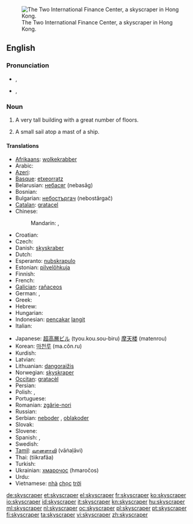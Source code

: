 {{wikipedia}}
[[Image:HK-2IFC-sj cropped.jpg|thumb|right|The Two International Finance Center, a skyscraper in Hong Kong.]]
==English==

===Pronunciation===
* {{a|UK}} {{IPA|/ˈskaɪˌskɹeɪp.ə(ɹ)/}}, {{SAMPA|/"skaI%skr\eIp.@(r\)/}}
* {{a|GenAm}} {{IPA|/ˈskaɪˌskɹeɪpɚ/}}, {{SAMPA|/"skaI%skr\eIp@`/}}

===Noun===
{{en-noun}}

# A very tall building with a great number of floors.
# {{context|archaic}} A small sail atop a mast of a ship.

====Translations====
{{trans-top|tall building}}
* [[Afrikaans]]: [[wolkekrabber]]
* Arabic: {{Arab|[[ناطحة]]}} {{Arab|[[سحاب]]}}
* [[Azeri]]: {{t-|az|göydələn|xs=Azeri}}
* [[Basque]]: [[etxeorratz]]
* Belarusian: [[небасяг]] (nebasǎg)
* Bosnian: {{t-|bs|neboder}}
* Bulgarian: [[небостъргач]] (nebostărgač)
* [[Catalan]]: [[gratacel]] {{m}}
* Chinese:
*: Mandarin: {{t|cmn|摩天大樓|sc=Hani}}, {{t-|cmn|摩天大楼|tr=mótiān dàlóu|sc=Hani}}
* Croatian: {{t-|hr|neboder|m|alt=nȅbodēr}}
* Czech: {{t-|cs|mrakodrap|m}}
* Danish: [[skyskraber]] {{c}}
* Dutch: {{t+|nl|wolkenkrabber|m}}
* Esperanto: [[nubskrapulo]]
* Estonian: [[pilvelõhkuja]]
* Finnish: {{t+|fi|pilvenpiirtäjä}}
* French: {{t+|fr|gratte-ciel|m}}
* [[Galician]]: [[rañaceos]] {{m}}
* German: {{t+|de|Wolkenkratzer|m}}, {{t+|de|Hochhaus|n}}
* Greek: {{t+|el|ουρανοξύστης|m|tr=uranoxístis}}
* Hebrew: {{t+|he|גורד שחקים|m|alt=גּוֹרֵד־שְׁחָקִים|tr=goréd-sh'khakím}}
* Hungarian: {{t+|hu|felhőkarcoló}}
* Indonesian: [[pencakar]] [[langit]]
* Italian: {{t+|it|grattacielo|m}}
{{trans-mid}}
* Japanese: [[超高層ビル]] (tyou.kou.sou-biru) [[摩天楼]] (matenrou)
* Korean: [[마천루]] (ma.cŏn.ru)
* Kurdish: {{t+|ku|balexane|f}}
* Latvian: {{t+|lv|debesskrāpis|xs=Latvian}}
* Lithuanian: [[dangoraižis]]
* Norwegian: [[skyskraper]]
* [[Occitan]]: [[gratacèl]] {{m}}
* Persian: {{t+|fa|آسمانخراش|xs=Persian}}
* Polish: {{t+|pl|wieżowiec|m}}, {{t+|pl|drapacz chmur|m}}
* Portuguese: {{t-|pt|arranha-céu|m}}
* Romanian: [[zgârie-nori]]
* Russian: {{t+|ru|небоскрёб|m|tr=neboskrǒb}}
* Serbian: [[neboder]] {{m}}, [[oblakoder]] {{m}}
* Slovak: {{t-|sk|mrakodrap|m}}
* Slovene: {{t+|sl|nebotičnik|m}}
* Spanish: {{t-|es|rascacielos|m}},  {{t+|es|torre|f}}
* Swedish: {{t+|sv|skyskrapa|c}}
* [[Tamil]]: [[வானளாவி]] (vāṅaḷāvi)
* Thai: {{Thai|[[ตึกระฟ้า]]}} (tiikrafâa)
* Turkish: {{t+|tr|gökdelen}}
* Ukrainian: [[хмарочос]] (hmaročos) {{m}}
* Urdu: {{ur-Arab|[[بلند]]}} {{ur-Arab|[[ترین]]}} {{ur-Arab|[[عمارات]]}}
* Vietnamese: [[nhà]] [[chọc]] [[trời]]
{{trans-bottom}}

{{trans-top|sail}}
{{trans-mid}}
{{trans-bottom}}

[[de:skyscraper]]
[[et:skyscraper]]
[[el:skyscraper]]
[[fr:skyscraper]]
[[ko:skyscraper]]
[[io:skyscraper]]
[[id:skyscraper]]
[[it:skyscraper]]
[[kn:skyscraper]]
[[hu:skyscraper]]
[[ml:skyscraper]]
[[nl:skyscraper]]
[[oc:skyscraper]]
[[pl:skyscraper]]
[[pt:skyscraper]]
[[fi:skyscraper]]
[[ta:skyscraper]]
[[vi:skyscraper]]
[[zh:skyscraper]]